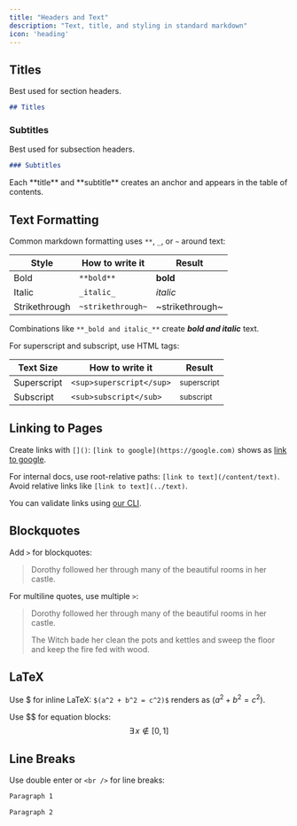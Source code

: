 ```yaml
---
title: "Headers and Text"
description: "Text, title, and styling in standard markdown"
icon: 'heading'
---
```


## Titles
Best used for section headers.

```md
## Titles
```

### Subtitles
Best used for subsection headers.

```md
### Subtitles
```

<Tip>
Each **title** and **subtitle** creates an anchor and appears in the table of contents.
</Tip>

## Text Formatting
Common markdown formatting uses `**`, `_`, or `~` around text:

| Style         | How to write it   | Result          |
| ------------- | ----------------- | --------------- |
| Bold          | `**bold**`        | **bold**        |
| Italic        | `_italic_`        | _italic_        |
| Strikethrough | `~strikethrough~` | ~strikethrough~ |

Combinations like `**_bold and italic_**` create **_bold and italic_** text.

For superscript and subscript, use HTML tags:

| Text Size   | How to write it          | Result                 |
| ----------- | ------------------------ | ---------------------- |
| Superscript | `<sup>superscript</sup>` | <sup>superscript</sup> |
| Subscript   | `<sub>subscript</sub>`   | <sub>subscript</sub>   |

## Linking to Pages
Create links with `[]()`: `[link to google](https://google.com)` shows as [link to google](https://google.com).

For internal docs, use root-relative paths: `[link to text](/content/text)`. Avoid relative links like `[link to text](../text)`.

You can validate links using [our CLI](/development).

## Blockquotes
Add `>` for blockquotes:

> Dorothy followed her through many of the beautiful rooms in her castle.

For multiline quotes, use multiple `>`:
> Dorothy followed her through many of the beautiful rooms in her castle.
>
> The Witch bade her clean the pots and kettles and sweep the floor and keep the fire fed with wood.

## LaTeX
Use \$ for inline LaTeX: `$(a^2 + b^2 = c^2)$` renders as $(a^2 + b^2 = c^2)$.

Use \$\$ for equation blocks:
$$\exists \, x \notin [0,1]$$

## Line Breaks
Use double enter or `<br />` for line breaks:

```md
Paragraph 1

Paragraph 2
```